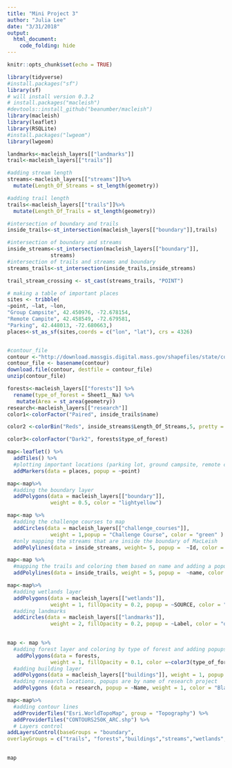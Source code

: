 ```yaml
---
title: "Mini Project 3"
author: "Julia Lee"
date: "3/31/2018"
output: 
  html_document:
    code_folding: hide
---
```

```r
knitr::opts_chunk$set(echo = TRUE)

library(tidyverse)
#install.packages("sf")
library(sf)
# will install version 0.3.2
# install.packages("macleish")
#devtools::install_github("beanumber/macleish")
library(macleish)
library(leaflet)
library(RSQLite)
#install.packages("lwgeom")
library(lwgeom)
```

```r
landmarks<-macleish_layers[["landmarks"]]
trail<-macleish_layers[["trails"]]

#adding stream length
streams<-macleish_layers[["streams"]]%>% 
  mutate(Length_Of_Streams = st_length(geometry))

#adding trail length
trails<-macleish_layers[["trails"]]%>%
  mutate(Length_Of_Trails = st_length(geometry))

#intersection of boundary and trails
inside_trails<-st_intersection(macleish_layers[["boundary"]],trails)

#intersection of boundary and streams
inside_streams<-st_intersection(macleish_layers[["boundary"]],
              streams)
#intersection of trails and streams and boundary 
streams_trails<-st_intersection(inside_trails,inside_streams)

trail_stream_crossing <- st_cast(streams_trails, "POINT")

# making a table of important places
sites <- tribble(
~point, ~lat, ~lon,
"Group Campsite", 42.450976, -72.678154,
"Remote Campite", 42.458549, -72.679581,
"Parking", 42.448013, -72.680663,)
places<-st_as_sf(sites,coords = c("lon", "lat"), crs = 4326)



```
```r
#contour_file 
contour <-"http://download.massgis.digital.mass.gov/shapefiles/state/contours250k.zip"
contour_file <- basename(contour)
download.file(contour, destfile = contour_file)
unzip(contour_file)
```


```r
forests<-macleish_layers[["forests"]] %>%
  rename(type_of_forest = Sheet1__Na) %>%
   mutate(Area = st_area(geometry))
research<-macleish_layers[["research"]]
color1<-colorFactor("Paired", inside_trails$name)

color2 <-colorBin("Reds", inside_streams$Length_Of_Streams,5, pretty = FALSE)

color3<-colorFactor("Dark2", forests$type_of_forest)

```

```r
map<-leaflet() %>%
  addTiles() %>%
  #plotting important locations (parking lot, ground campsite, remote campsite)
  addMarkers(data = places, popup = ~point) 
```

```r
map<-map%>%
  #adding the boundary layer 
  addPolygons(data = macleish_layers[["boundary"]], 
              weight = 0.5, color = "lightyellow") 
```

```r
map<-map %>% 
  #adding the challenge courses to map  
  addCircles(data = macleish_layers[["challenge_courses"]], 
              weight = 1,popup = "Challenge Course", color = "green" ) %>%
  #only mapping the streams that are inside the boundary of MacLeish
  addPolylines(data = inside_streams, weight= 5, popup =  ~Id, color = "Gray") 
```

```r
map<-map %>%
  #mapping the trails and coloring them based on name and adding a popup to show the name of each trail by clicking on it
  addPolylines(data = inside_trails, weight = 5, popup =  ~name, color = ~color1(name)) 
```


```r
map<-map%>%
  #adding wetlands layer
  addPolygons(data = macleish_layers[["wetlands"]], 
              weight = 1, fillOpacity = 0.2, popup = ~SOURCE, color = "dodgerblue") %>%
  #adding landmarks
  addCircles(data = macleish_layers[["landmarks"]], 
              weight = 2, fillOpacity = 0.2, popup = ~Label, color = "orange") 
  
```


```r
map <- map %>%
  #adding forest layer and coloring by type of forest and adding popups that tell the map user what kind of forest
   addPolygons(data = forests, 
              weight = 1, fillOpacity = 0.1, color =~color3(type_of_forest), popup = ~type_of_forest)%>%
  #adding building layer
  addPolygons(data = macleish_layers[["buildings"]], weight = 1, popup = ~name) %>%
  #adding research locations, popups are by name of research project
  addPolygons (data = research, popup = ~Name, weight = 1, color = "Black") 
```

```r
map<-map%>%
  #adding contour lines
  addProviderTiles("Esri.WorldTopoMap", group = "Topography") %>%
  addProviderTiles("CONTOURS250K_ARC.shp") %>%
  # Layers control
addLayersControl(baseGroups = "boundary",
overlayGroups = c("trails", "forests","buildings","streams","wetlands","challenge_courses" ), options = layersControlOptions(collapsed = FALSE))  

  
map
```








